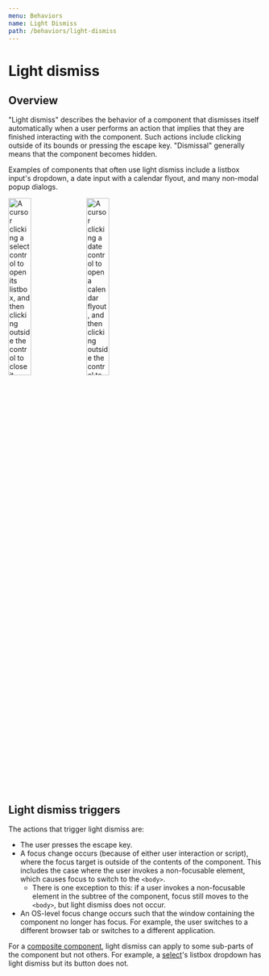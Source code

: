 ```yaml
---
menu: Behaviors
name: Light Dismiss
path: /behaviors/light-dismiss
---
```



# Light dismiss

## Overview

"Light dismiss" describes the behavior of a component that dismisses
itself automatically when a user performs an action that implies that they are
finished interacting with the component. Such actions include clicking outside
of its bounds or pressing the escape key. "Dismissal" generally means that the
component becomes hidden.

Examples of components that often use light dismiss include a listbox input's
dropdown, a date input with a calendar flyout, and many non-modal popup dialogs.

<Image
  src="select-light-dismiss.gif"
  style="height: 30%; width: auto;"
  alt="A cursor clicking a select control to open its listbox, and then clicking outside the control to close it."
/>
<Image
  src="date-light-dismiss.gif"
  style="height: 30%; width: auto;"
  alt="A cursor clicking a date control to open a calendar flyout, and then clicking outside the control to close it."
/>

## Light dismiss triggers

The actions that trigger light dismiss are:

- The user presses the escape key.
- A focus change occurs (because of either user interaction or script), where
  the focus target is outside of the contents of the component. This includes
  the case where the user invokes a non-focusable element, which causes focus to
  switch to the `<body>`.
  - There is one exception to this: if a user invokes a non-focusable element
    in the subtree of the component, focus still moves to the `<body>`, but light
    dismiss does not occur.
- An OS-level focus change occurs such that the window containing the
  component no longer has focus. For example, the user switches to a different
  browser tab or switches to a different application.

For a <a href="/contribute#composite-component">composite component</a>, light
dismiss can apply to some sub-parts of the component but not others. For
example, a <a href="/components/select">select</a>'s listbox dropdown has light
dismiss but its button does not.
